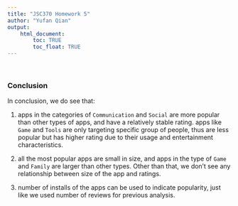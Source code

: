 ```yaml
---
title: "JSC370 Homework 5"
author: "Yufan Qian"
output: 
    html_document:
        toc: TRUE
        toc_float: TRUE
---
```

<br> 

### Conclusion

In conclusion, we do see that:

1. apps in the categories of `Communication` and `Social` are more popular than other types of apps, and have a relatively stable rating. apps like `Game` and `Tools` are only targeting specific group of people, thus are less popular but has higher rating due to their usage and entertainment characteristics.  

2. all the most popular apps are small in size, and apps in the type of `Game` and `Family` are larger than other types. Other than that, we don't see any relationship between size of the app and ratings.

3. number of installs of the apps can be used to indicate popularity, just like we used number of reviews for previous analysis.